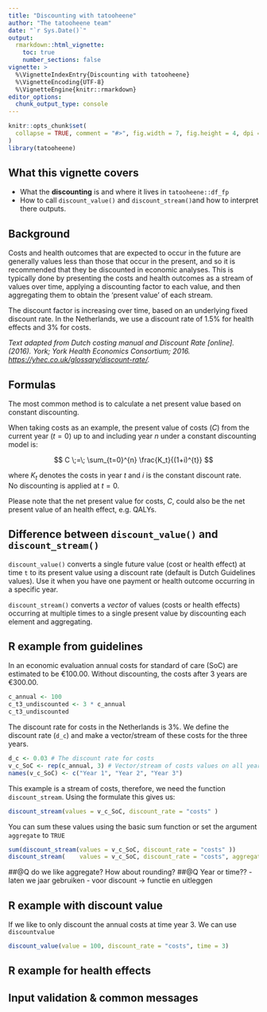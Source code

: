```yaml
---
title: "Discounting with tatooheene"
author: "The tatooheene team"
date: "`r Sys.Date()`"
output:
  rmarkdown::html_vignette:
    toc: true
    number_sections: false
vignette: >
  %\VignetteIndexEntry{Discounting with tatooheene}
  %\VignetteEncoding{UTF-8}
  %\VignetteEngine{knitr::rmarkdown}
editor_options: 
  chunk_output_type: console
---
```


```r
knitr::opts_chunk$set(
  collapse = TRUE, comment = "#>", fig.width = 7, fig.height = 4, dpi = 120
)
library(tatooheene)
```

## What this vignette covers

-   What the **discounting** is and where it lives in `tatooheene::df_fp`
-   How to call `discount_value()` and `discount_stream()`and how to interpret there outputs.

## Background

Costs and health outcomes that are expected to occur in the future are generally values less than those that occur in the present, and so it is recommended that they be discounted in economic analyses. This is typically done by presenting the costs and health outcomes as a stream of values over time, applying a discounting factor to each value, and then aggregating them to obtain the ‘present value’ of each stream.

The discount factor is increasing over time, based on an underlying fixed discount rate. In the Netherlands, we use a discount rate of 1.5% for health effects and 3% for costs.

*Text adapted from Dutch costing manual and Discount Rate [online]. (2016). York; York Health Economics Consortium; 2016. <https://yhec.co.uk/glossary/discount-rate/>.*

## Formulas

The most common method is to calculate a net present value based on constant discounting.

When taking costs as an example, the present value of costs ($C$) from the current year ($t=0$) up to and including year $n$ under a constant discounting model is:

$$
C \;=\; \sum_{t=0}^{n} \frac{K_t}{(1+i)^{t}}
$$

where $K_t$ denotes the costs in year $t$ and $i$ is the constant discount rate.\
No discounting is applied at $t=0$.

Please note that the net present value for costs, $C$, could also be the net present value of an health effect, e.g. QALYs.

## Difference between `discount_value()` and `discount_stream()`

`discount_value()` converts a single future value (cost or health effect) at time `t` to its present value using a discount rate (default is Dutch Guidelines values). Use it when you have one payment or health outcome occurring in a specific year.

`discount_stream()` converts a *vector* of values (costs or health effects) occurring at multiple times to a single present value by discounting each element and aggregating.

## R example from guidelines

In an economic evaluation annual costs for standard of care (SoC) are estimated to be €100.00. Without discounting, the costs after 3 years are €300.00.

```r
c_annual <- 100
c_t3_undiscounted <- 3 * c_annual
c_t3_undiscounted
```

The discount rate for costs in the Netherlands is 3%. We define the discount rate (`d_c`) and make a vector/stream of these costs for the three years.

```r
d_c <- 0.03 # The discount rate for costs 
v_c_SoC <- rep(c_annual, 3) # Vector/stream of costs values on all years for standard of care 
names(v_c_SoC) <- c("Year 1", "Year 2", "Year 3")
```

This example is a stream of costs, therefore, we need the function `discount_stream`. Using the formulate this gives us:

```r
discount_stream(values = v_c_SoC, discount_rate = "costs" )
```

You can sum these values using the basic sum function or set the argument `aggregate` to `TRUE`

```r
sum(discount_stream(values = v_c_SoC, discount_rate = "costs" ))
discount_stream(    values = v_c_SoC, discount_rate = "costs", aggregate = TRUE)
```

\##@Q do we like aggregate? How about rounding? \##@Q Year or time?? - laten we jaar gebruiken - voor discount -\> functie en uitleggen

## R example with discount value

If we like to only discount the annual costs at time year 3. We can use `discountvalue`

```r
discount_value(value = 100, discount_rate = "costs", time = 3)
```

## R example for health effects

## Input validation & common messages
